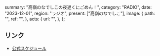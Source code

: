  summary: "高嶺のなでしこの夜遅くにごめん！",
  category: "RADIO",
  date: "2023-12-01",
  region: "ラジオ",
  present: ["高嶺のなでしこ"],
  image: {
    path: "",
    ref: "",
  },
  acts: {
    url: "",
  },
};

## リンク

- [公式スケジュール](https://takanenonadeshiko.jp/?p=1009)
